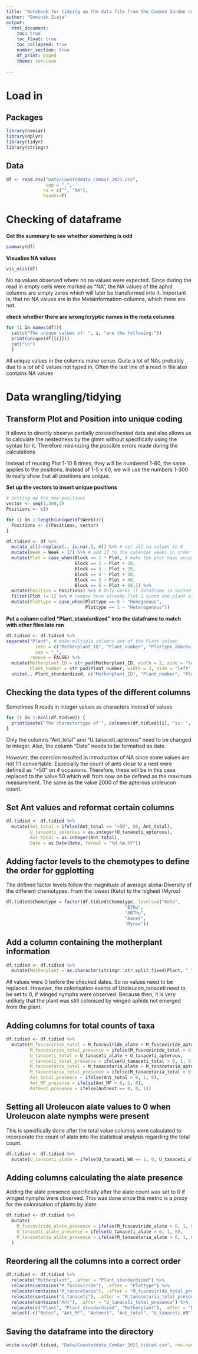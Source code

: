 ```yaml
---
title: "Notebook for tidying up the data file from the Common Garden counting season 2021"
author: "Dominik Ziaja"
output:
  html_document:
    toc: true
    toc_float: true
    toc_collapsed: true
    number_section: true
    df_print: paged
    theme: cerulean
    
---
```


# Load in

## Packages
```r
library(naniar)
library(dplyr)
library(tidyr)
library(stringr)
```
## Data
```r
df <- read.csv("Data/Counteddata_ComGar_2021.csv",
               sep = ",",
              na = c("", "NA"),
              header=T)
```

# Checking of dataframe

**Get the summary to see whether something is odd**
```r
summary(df)
```

**Visualise NA values**

```r
vis_miss(df)
```

No na.values observed where no na values were expected. Since during the read in empty cells were marked as
"NA", the NA values of the aphid columns are simply zeros which will later be transformed into it.
Important is, that no NA values are in the Metainformation-columns, which there are not.

**check whether there are wrong/cryptic names in the meta columns**
```r
for (i in names(df)){
  cat(c("The unique values of: ", i, "are the following:"))
  print(unique(df[[i]]))
  cat("\n")
  }

```
All unique values in the columns make sense. Quite a lot of NAs probably due to
a lot of 0 values not typed in. Often the last line of a read in file
also contains NA values

# Data wrangling/tidying

## Transform Plot and Position into unique coding
It allows to directly observe partially crossed/nested data and also allows us
to calculate the nestedness by the glmm without specifically using the
syntax for it. Therefore minimizing the possible errors made during the
calculations

Instead of reusing Plot 1-10 6 times, they will be numbered 1-60,
the same applies to the positions. Instead of 1-5 x 60, we will use the
numbers 1-300 to really show that all positions are unique.

**Set up the vectors to insert unique positions**

```r
# setting up the new positions
vector <- seq(1,300,1)
Positions <- c()

for (i in 1:length(unique(df$Week))){
  Positions <- c(Positions, vector)
}
```



```r
df.tidied <- df %>%
  mutate_all(~replace(., is.na(.), 0)) %>% # set all na values to 0
  mutate(Week = Week + 17) %>% # add 17 to the calendar weeks in order to fit the calendar week (start at 18 instead of 1)
  mutate(Plot = case_when(Block == 1 ~ Plot, # make the plot have unique coding, right now it's redundant
                          Block == 2 ~ Plot + 10,
                          Block == 3 ~ Plot + 20,
                          Block == 4 ~ Plot + 30,
                          Block == 5 ~ Plot + 40,
                          Block == 6 ~ Plot + 50,)) %>%
  mutate(Position = Positions) %>% # Only works if dataframe is sorted after Block-Plot-Position. Very prone to errors
  filter(Plot != 1) %>% # remove here already Plot 1 since one plant of a wrong chemotype was planted into this plot
  mutate(Plottype = case_when(Plottype == 0 ~ "Homogenous",
                              Plottype == 1 ~ "Heterogenous"))
```


**Put a column called "Plant_standardized" into the dataframe to match with other files late ron**

```r
df.tidied <- df.tidied %>%
separate("Plant", # make multiple columns out of the Plant column
           into = c("Motherplant_ID", "Plant_number", "Plottype_abbreviation"),
           sep = "_",
         remove = FALSE) %>%
  mutate(Motherplant_ID = str_pad(Motherplant_ID, width = 2, side = "left", pad = "0"),  # pad Motherplant with zeros to width = 2
         Plant_number = str_pad(Plant_number, width = 3, side = "left", pad = "0")) %>%  # pad the plant number with zeros to width = 3
  unite(., Plant_standardized, c("Motherplant_ID", "Plant_number", "Plottype_abbreviation"), sep = "_") # unite again to one column
```

## Checking the data types of the different columns
Sometimes R reads in integer values as characters instead of values
```r
for (i in 1:ncol(df.tidied)) {
  print(paste("The charactertype of ", colnames(df.tidied)[i], "is: ", typeof(df.tidied[, i])))
}
```
Only the columns "Ant_total" and "U_tanaceti_apterous" need to be changed to integer.
Also, the column "Date" needs to be formatted as date.

However, the coercion resulted in introduction of NA since some values are not
1:1 convertable. Especially the count of ants close to a nest were defined as
">50" on 4 occasions. Therefore, these will be in this case replaced to the
value 50 which will from now on be defined as the maximum measurement.
The same as the value 2000 of the apterous uroleucon count.

## Set Ant values and reformat certain columns
```r
df.tidied <- df.tidied %>%
  mutate(Ant_total = ifelse(Ant_total == ">50", 50, Ant_total),
         U_tanaceti_apterous = as.integer(U_tanaceti_apterous),
         Ant_total = as.integer(Ant_total),
         Date = as.Date(Date, format = "%d.%m.%Y"))
```

## Adding factor levels to the chemotypes to define the order for ggplotting
The defined factor levels follow the magnitude of average alpha-Diversity
of the different chemotypes. From the lowest (Keto) to the highest (Myrox)

```r

df.tidied$Chemotype = factor(df.tidied$Chemotype, levels=c("Keto",
                                             "BThu",
                                             "ABThu",
                                             "Aacet",
                                             "Myrox"))

```

## Add a column containing the motherplant information
```r
df.tidied <- df.tidied %>%
  mutate(Motherplant = as.character(stringr::str_split_fixed(Plant, "_", 2)[,1]))

```


All values were 0 before the checked dates. So no values need to be replaced.
However, the colonisation events of Uroleucon_tanaceti need to be set to 0, if
winged nymphs were observed. Because then, it is very unlikely that the plant was still colonised
by winged aphids not emerged from the plant.

## Adding columns for total counts of taxa

```r
df.tidied <- df.tidied %>%
  mutate(M_fuscoviride_total = M_fuscoviride_alate + M_fuscoviride_apterous,
         M_fuscoviride_total_presence = ifelse(M_fuscoviride_total > 0, 1, 0),
         U_tanaceti_total = U_tanaceti_alate + U_tanaceti_apterous,
         U_tanaceti_total_presence = ifelse(U_tanaceti_total > 0, 1, 0),
         M_tanacetaria_total = M_tanacetaria_alate + M_tanacetaria_apterous,
         M_tanacetaria_total_presence = ifelse(M_tanacetaria_total > 0, 1, 0),
         Ant_total_presence = ifelse(Ant_total > 0, 1, 0),
         Ant_MF_presence = ifelse(Ant_MF > 0, 1, 0),
         Antnest_presence = ifelse(Antnest == 0, 0, 1))


```


## Setting all Uroleucon alate values to 0 when Uroleucon alate nymphs were present
This is specifically done after the total value columns were calculated to 
incorporate the count of alate into the statistical analysis regarding the
total count.

```r
df.tidied <- df.tidied %>%
  mutate(U_tanaceti_alate = ifelse(U_tanaceti_WN == 1, 0, U_tanaceti_alate))
```


## Adding columns calculating the alate presence
Adding the alate presence specifically after the alate count was set to 0 if winged
nymphs were observed. This was done since this metric is a proxy for the colonisation of plants
by alate.

```r
df.tidied <- df.tidied %>%
  mutate(
    M_fuscoviride_alate_presence = ifelse(M_fuscoviride_alate > 0, 1, 0),
    U_tanaceti_alate_presence = ifelse(U_tanaceti_alate > 0, 1, 0),
    M_tanacetaria_alate_presence = ifelse(M_tanacetaria_alate > 0, 1, 0)
  )
```


## Reordering all the columns into a correct order
```r
df.tidied <- df.tidied %>%
  relocate("Motherplant", .after = "Plant_standardized") %>%
  relocate(contains("M_fuscoviride"), .after = "Plottype") %>%
  relocate(contains("M_tanacetaria"), .after = "M_fuscoviride_total_presence") %>%
  relocate(contains("U_tanaceti"), .after = "M_tanacetaria_total_presence") %>%
  relocate(contains("Ant"), .after = "U_tanaceti_total_presence") %>%
  relocate(c("Plant", "Plant_standardized", "Motherplant"), .after = "Position") %>%
  select(-c("Notes", "Ant_MF", "Antnest", "Ant_total", "U_tanaceti_WN"))
```


## Saving the dataframe into the directory
```r
write.csv(df.tidied, "Data/Counteddata_ComGar_2021_tidied.csv", row.names = F)
```
